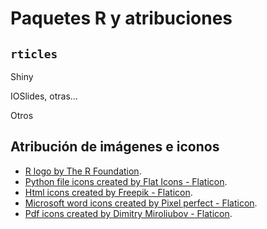 # Paquetes R y atribuciones

## `rticles`

Shiny

IOSlides, otras...

Otros

## Atribución de imágenes e iconos

- [R logo by The R Foundation](https://www.r-project.org/logo/).
- [Python file icons created by Flat Icons - Flaticon](https://www.flaticon.com/free-icons/python-file).
- [Html icons created by Freepik - Flaticon](https://www.flaticon.com/free-icons/html).
- [Microsoft word icons created by Pixel perfect - Flaticon](https://www.flaticon.com/free-icons/microsoft-word).
- [Pdf icons created by Dimitry Miroliubov - Flaticon](https://www.flaticon.com/free-icons/pdf).


